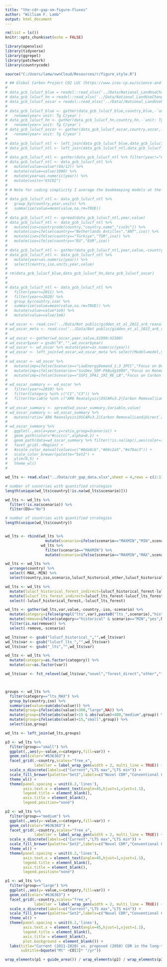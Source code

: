```yaml
---
title: "the-cdr-gap-sm-figure-fluxes"
author: "William F. Lamb"
output: html_document
---
```


```r

rm(list = ls())
knitr::opts_chunk$set(echo = FALSE)

library(openxlsx)
library(tidyverse)
library(ggrepel)
library(patchwork)
library(countrycode)

source("C:/Users/lamw/ownCloud/Resources/r/figure_style.R")


```

```r

# ## Global Carbon Project CO2 LUC (https://www.icos-cp.eu/science-and-impact/global-carbon-budget/2022)
# 
# data_gcb_lulucf_blue = readxl::read_xlsx('../Data/National_LandUseChange_Carbon_Emissions_2023v1.0.xlsx',range="A8:GT182",sheet=2)
# data_gcb_lulucf_hn = readxl::read_xlsx('../Data/National_LandUseChange_Carbon_Emissions_2023v1.0.xlsx',range="A8:GT182",sheet=3)
# data_gcb_lulucf_oscar = readxl::read_xlsx('../Data//National_LandUseChange_Carbon_Emissions_2023v1.0.xlsx',range="A8:GT182",sheet=4)
# 
# data_gcb_lulucf_blue <- gather(data_gcb_lulucf_blue,country,blue,-`unit: Tg C/year`) %>% 
#   rename(year=`unit: Tg C/year`)
# data_gcb_lulucf_hn <- gather(data_gcb_lulucf_hn,country,hn,-`unit: Tg C/year`) %>% 
#   rename(year=`unit: Tg C/year`)
# data_gcb_lulucf_oscar <- gather(data_gcb_lulucf_oscar,country,oscar,-`unit: Tg C/year`) %>% 
#   rename(year=`unit: Tg C/year`)
# 
# data_gcb_lulucf_ntl <- left_join(data_gcb_lulucf_blue,data_gcb_lulucf_hn)
# data_gcb_lulucf_ntl <- left_join(data_gcb_lulucf_ntl,data_gcb_lulucf_oscar)
# 
# data_gcb_lulucf_ntl <- gather(data_gcb_lulucf_ntl %>% filter(year!="QF"),model,value,-year,-country) 
# data_gcb_lulucf_ntl <- data_gcb_lulucf_ntl %>% 
#   mutate(value=value*(44/12)) %>% 
#   mutate(value=value/1000) %>% 
#   mutate(year=as.numeric(year)) %>% 
#   mutate(units="GtCO2")
# 
# # Note for coding simplicity I average the bookkeeping models at the national level, before aggregating to regions later on. Results would be slightly different if emissions were summed by model and region, then averaged. NAs ignored
# 
# data_gcb_lulucf_ntl <- data_gcb_lulucf_ntl %>% 
#   group_by(country,year,units) %>% 
#   summarise(value=mean(value,na.rm=TRUE))
# 
# data_gcb_lulucf_ntl <- spread(data_gcb_lulucf_ntl,year,value)
# data_gcb_lulucf_ntl <- data_gcb_lulucf_ntl %>% 
#   mutate(iso=countrycode(country,"country.name","iso3c")) %>% 
#   mutate(iso=ifelse(country=="Netherlands Antilles","ANT",iso)) %>% 
#   mutate(iso=ifelse(country=="Türkiye","TUR",iso)) %>% 
#   mutate(iso=ifelse(country=="EU","EUR",iso))
# 
# data_gcb_lulucf_ntl <- gather(data_gcb_lulucf_ntl,year,value,-country,-units,-iso)
# data_gcb_lulucf_ntl <- data_gcb_lulucf_ntl %>% 
#   mutate(year=as.numeric(year)) %>% 
#   select(country,iso,units,year,value)
# 
# rm(data_gcb_lulucf_blue,data_gcb_lulucf_hn,data_gcb_lulucf_oscar)
# 
# 
# data_gcb_lulucf_ntl <- data_gcb_lulucf_ntl %>% 
#   filter(year>=2011) %>% 
#   filter(year<=2020) %>% 
#   group_by(country,iso) %>% 
#   summarise(value=mean(value,na.rm=TRUE)) %>% 
#   mutate(value=value*1e9) %>% 
#   mutate(value=value/1e6)


```

```r

# wd_oscar <- read.csv('../Data/Not public/gidden_et_al_2022_ar6_reanalysis_data.csv')
# wd_oscar_meta <- read.csv('../Data/Not public/gidden_et_al_2022_ar6_reanalysis_meta.csv')
# 
# wd_oscar <- gather(wd_oscar,year,value,X1990:X2100)
# wd_oscar$year = gsub("X","",wd_oscar$year)
# wd_oscar <- wd_oscar %>% mutate(year=as.numeric(year))
# wd_oscar <- left_join(wd_oscar,wd_oscar_meta %>% select(Model=model,Scenario=scenario,Category),by = join_by(Model, Scenario))
# 
# wd_oscar <- wd_oscar %>% 
#   mutate(imp=ifelse(Scenario=="LowEnergyDemand_1.3_IPCC","Focus on Demand",NA)) %>% 
#   mutate(imp=ifelse(Scenario=="SusDev_SDP-PkBudg1000","Focus on Renewables",imp)) %>% 
#   mutate(imp=ifelse(Scenario=="SSP1_SPA1_19I_RE_LB","Focus on Carbon Removal",imp))
# 
# wd_oscar_summary <- wd_oscar %>% 
#   filter(year>=2010) %>% 
#   filter(Category %in% c("C1","C3")) %>% 
#   filter(Variable %in% c("AR6 Reanalysis|OSCARv3.2|Carbon Removal|Land|Direct","AR6 Reanalysis|OSCARv3.2|Carbon Removal|Land"))
# 
# wd_oscar_summary <- spread(wd_oscar_summary,Variable,value)
# wd_oscar_summary <- wd_oscar_summary %>% 
#   mutate(ratio=`AR6 Reanalysis|OSCARv3.2|Carbon Removal|Land|Direct`/`AR6 Reanalysis|OSCARv3.2|Carbon Removal|Land`)
# 
# wd_oscar_summary %>% 
#   ggplot(.,aes(x=year,y=ratio,group=Scenario)) +
#   geom_path(color="#cccccc",alpha=0.1) +
#   geom_path(data=wd_oscar_summary %>% filter(!is.na(imp)),aes(color=imp),size=0.75) +
#   facet_grid(.~Region) +
#   #scale_color_manual(values=c("#8da0cb","#66c2a5","#e78ac3")) +
#   scale_color_brewer(palette="Set2") +
#   ylim(0,5) +
#   theme_wl()
# 

```

```r

wd_lts <- read.xlsx("../Data/cdr_gap_data.xlsx",sheet = 4,rows = c(2:111))

# number of countries with quantified strategies
length(unique(wd_lts$country[!is.na(wd_lts$scenario)]))

wd_lts <- wd_lts %>% 
  filter(!is.na(scenario)) %>% 
  filter(EU=="No")

# number of countries with quantified strategies
length(unique(wd_lts$country))


wd_lts <- rbind(wd_lts %>%
                  mutate(scenario=ifelse(scenario=="MAXMIN","MIN",scenario)),
                wd_lts %>% 
                  filter(scenario=="MAXMIN") %>% 
                  mutate(scenario=ifelse(scenario=="MAXMIN","MAX",scenario)))

wd_lts <- wd_lts %>% 
  arrange(country) %>% 
  select(-MAX,-MIN) %>% 
  select(country,iso,scenario,lulucf_historical_other,lulucf_historical_forest,lulucf_historical_forest_direct,lulucf_lts_other,lulucf_lts_forest,lulucf_lts_forest_direct,novel_lts)

wd_lts <- wd_lts %>%
  mutate(lulucf_historical_forest_indirect=lulucf_historical_forest-lulucf_historical_forest_direct) %>%
  mutate(lulucf_lts_forest_indirect=lulucf_lts_forest-lulucf_lts_forest_direct) %>% 
  select(-lulucf_historical_forest,-lulucf_lts_forest)

wd_lts <- gather(wd_lts,var,value,-country,-iso,-scenario) %>% 
  mutate(category=ifelse(grepl("lts",var),paste0("lts_",scenario),"historical")) %>% 
  mutate(remove=ifelse(category=="historical" & scenario=="MIN","yes",NA)) %>% 
  filter(is.na(remove)) %>% 
  select(-remove,-scenario)

wd_lts$var <- gsub("lulucf_historical_","",wd_lts$var)
wd_lts$var <- gsub("lulucf_lts_","",wd_lts$var)
wd_lts$var <- gsub("_lts","",wd_lts$var)

wd_lts <- wd_lts %>%
  mutate(category=as.factor(category)) %>% 
  mutate(var=as.factor(var))

wd_lts$var <- fct_relevel(wd_lts$var,"novel","forest_direct","other","forest_indirect")



groups <- wd_lts %>%
  filter(category=="lts_MAX") %>%
  group_by(country,iso) %>% 
  summarise(value=sum(abs(value))) %>% 
  mutate(group=ifelse(abs(value)>300,"large",NA)) %>%
  mutate(group=ifelse(abs(value)>15 & abs(value)<400,"medium",group)) %>%
  mutate(group=ifelse(abs(value)<15,"small",group)) %>% 
  select(iso,group)

wd_lts <- left_join(wd_lts,groups)


```

``` r

p3 <- wd_lts %>% 
  filter(group=="small") %>% 
  ggplot(.,aes(y=-value,x=category,fill=var)) +
  geom_col(color="#636363") +
  facet_grid(.~country,scales="free_x",
             labeller = label_wrap_gen(width = 2, multi_line = TRUE)) +
  scale_x_discrete(labels=c("Current","LTS max","LTS min")) +
  scale_fill_brewer(palette="Set2",labels=c("Novel CDR","Conventional CDR on land (forest)","Conventional CDR on land (other)","Excluded indirect removals")) +
  theme_wl() +
  theme(panel.spacing = unit(0.2,'lines'),
        axis.text.x = element_text(angle=45,hjust=1,vjust=1.1),
        legend.title = element_blank(),
        axis.title = element_blank(),
        legend.position="none")

p2 <- wd_lts %>% 
  filter(group=="medium") %>% 
  ggplot(.,aes(y=-value,x=category,fill=var)) +
  geom_col(color="#636363") +
  facet_grid(.~country,scales="free_x",
             labeller = label_wrap_gen(width = 2, multi_line = TRUE)) +
  scale_x_discrete(labels=c("Current","LTS max","LTS min")) +
  scale_fill_brewer(palette="Set2",labels=c("Novel CDR","Conventional CDR on land (forest)","Conventional CDR on land (other)","Excluded indirect removals")) +
  theme_wl() +
  theme(panel.spacing = unit(0.2,'lines'),
        axis.text.x = element_text(angle=45,hjust=1,vjust=1.1),
        legend.title = element_blank(),
        axis.title = element_blank(),
        legend.position="none")

p1 <- wd_lts %>% 
  filter(group=="large") %>% 
  ggplot(.,aes(y=-value,x=category,fill=var)) +
  geom_col(color="#636363") +
  facet_grid(.~country,scales="free_x",
             labeller = label_wrap_gen(width = 2, multi_line = TRUE)) +
  scale_x_discrete(labels=c("Current","LTS max","LTS min")) +
  scale_fill_brewer(palette="Set2",labels=c("Novel CDR","Conventional CDR on land (forest)","Conventional CDR on land (other)","Excluded indirect removals")) +
  theme_wl() +
  theme(panel.spacing = unit(0.2,'lines'),
        axis.text.x = element_text(angle=45,hjust=1,vjust=1.1),
        legend.title = element_blank(),
        axis.title = element_blank(),
        plot.background = element_blank()) +
  labs(title="Current (2011-2020) vs. proposed (2050) CDR in the long-term strategies (LTS)",
       subtitle=bquote("Mt" ~CO[2]* "/yr"))

wrap_elements(p1 + guide_area()) / wrap_elements(p2) / wrap_elements(p3) + plot_layout() +  plot_layout(guides = 'collect',heights=c(1.2,1,1))

```

